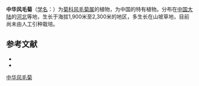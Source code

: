 {{Speciesbox
| name = 中华风毛菊
| status = 
| status_system = 
| image =
| genus = Saussurea
| species = chinensis
| authority = (Maxim.) Lipsch.
}}

'''中华风毛菊'''（[[学名|学名]]：{{lang|la|''Saussurea chinensis''}}）为[[菊科|菊科]][[风毛菊属|风毛菊属]]的植物，为中国的特有植物。分布在[[中国大陆|中国大陆]]的[[河北|河北]]等地，生长于海拔1,900米至2,300米的地区，多生长在山坡草地，目前尚未由人工引种栽培。

== 参考文献 ==
<div class="references-small">
* {{cite web| url =http://www.bioinfo.cn/db05/KmzwSpecies.php?action=view&id=4364| title =中华风毛菊| work =《中国高等植物数据库全库》| publisher =中国科学院微生物研究所| author =昆明植物研究所| accessdate =2009-02-24| deadurl =yes| archiveurl =https://web.archive.org/web/20160305002012/http://www.bioinfo.cn/db05/KmzwSpecies.php?action=view&id=4364| archivedate =2016-03-05}}
* {{Cite book | author = 罗达尚 | title = 中华藏本草 | publisher = 民族出版社 | date =1997 | ISBN = 7105026642 |language = zh }} 
</div>
{{Taxonbar|from=Q10872529}}

[[Category:风毛菊属|中华风毛菊]]


{{植物小作品}}